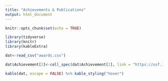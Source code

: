 ```yaml
---
title: "Achievements & Publications"
output: html_document
---
```


```r
knitr::opts_chunk$set(echo = TRUE)
```

```r
library(tidyverse)
library(knitr)
library(kableExtra)

dat<-read_csv("awards.csv")

dat$Achievement[2]<-cell_spec(dat$Achievement[2], link = "https://osf.io/vj58c", color = "teal", underline = NULL)

kable(dat, escape = FALSE) %>% kable_styling("hover")
```